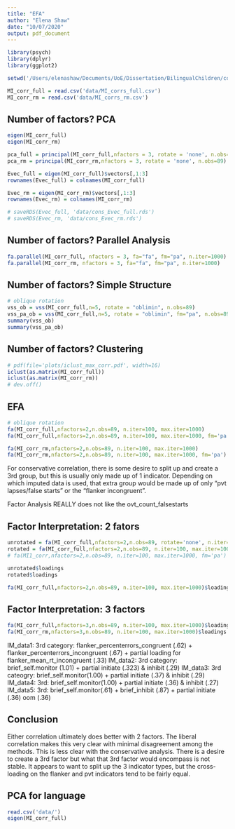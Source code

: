 ```yaml
---
title: "EFA"
author: "Elena Shaw"
date: "10/07/2020"
output: pdf_document
---
```


```r
library(psych)
library(dplyr)
library(ggplot2)

setwd('/Users/elenashaw/Documents/UoE/Dissertation/BilingualChildren/code/BilingualChildren/')

MI_corr_full = read.csv('data/MI_corrs_full.csv')
MI_corr_rm = read.csv('data/MI_corrs_rm.csv')
```

## Number of factors? PCA
```r
eigen(MI_corr_full)
eigen(MI_corr_rm)

pca_full = principal(MI_corr_full,nfactors = 3, rotate = 'none', n.obs=89)
pca_rm = principal(MI_corr_rm,nfactors = 3, rotate = 'none', n.obs=89)

Evec_full = eigen(MI_corr_full)$vectors[,1:3]
rownames(Evec_full) = colnames(MI_corr_full)

Evec_rm = eigen(MI_corr_rm)$vectors[,1:3]
rownames(Evec_rm) = colnames(MI_corr_rm)

# saveRDS(Evec_full, 'data/cons_Evec_full.rds')
# saveRDS(Evec_rm, 'data/cons_Evec_rm.rds')
```

## Number of factors? Parallel Analysis
```r
fa.parallel(MI_corr_full, nfactors = 3, fa="fa", fm="pa", n.iter=1000)
fa.parallel(MI_corr_rm, nfactors = 3, fa="fa", fm="pa", n.iter=1000)
```
## Number of factors? Simple Structure
```r
# oblique rotation
vss_ob = vss(MI_corr_full,n=5, rotate = "oblimin", n.obs=89)
vss_pa_ob = vss(MI_corr_full,n=5, rotate = "oblimin", fm="pa", n.obs=89)
summary(vss_ob)
summary(vss_pa_ob)
```
## Number of factors? Clustering
```r
# pdf(file='plots/iclust_max_corr.pdf', width=16)
iclust(as.matrix(MI_corr_full))
iclust(as.matrix(MI_corr_rm))
# dev.off()
```

## EFA
```r
# oblique rotation
fa(MI_corr_full,nfactors=2,n.obs=89, n.iter=100, max.iter=1000)
fa(MI_corr_full,nfactors=2,n.obs=89, n.iter=100, max.iter=1000, fm='pa')

fa(MI_corr_rm,nfactors=2,n.obs=89, n.iter=100, max.iter=1000)
fa(MI_corr_rm,nfactors=2,n.obs=89, n.iter=100, max.iter=1000, fm='pa')
```
For conservative correlation, there is some desire to split up and create a 3rd group, but this is usually only made up of 1 indicator. Depending on which imputed data is used, that extra group would be made up of only "pvt lapses/false starts" or the "flanker incongruent".

Factor Analysis REALLY does not like the ovt_count_falsestarts

## Factor Interpretation: 2 fators
```r
unrotated = fa(MI_corr_full,nfactors=2,n.obs=89, rotate='none', n.iter=100, max.iter=1000)
rotated = fa(MI_corr_full,nfactors=2,n.obs=89, n.iter=100, max.iter=1000)
# fa(MI1_corr,nfactors=2,n.obs=89, n.iter=100, max.iter=1000, fm='pa')

unrotated$loadings
rotated$loadings
```
```r
fa(MI_corr_full,nfactors=2,n.obs=89, n.iter=100, max.iter=1000)$loadings
```
## Factor Interpretation: 3 factors
```r
fa(MI_corr_full,nfactors=3,n.obs=89, n.iter=100, max.iter=1000)$loadings
fa(MI_corr_rm,nfactors=3,n.obs=89, n.iter=100, max.iter=1000)$loadings
```

IM_data1: 3rd category: flanker_percenterrors_congruent (.62) + flanker_percenterrors_incongruent (.67) + partial loading for flanker_mean_rt_incongruent (.33)
IM_data2: 3rd category: brief_self.monitor (1.01) + partial initiate (.323) & inhibit (.29)
IM_data3: 3rd cateogry: brief_self.monitor(1.00) + partial initiate (.37) & inhibit (.29)
IM_data4: 3rd: brief_self.monitor(1.00) + partial initiate (.36) & inhibit (.27)
IM_data5: 3rd: brief_self.monitor(.61) + brief_inhibit (.87) + partial initiate (.36) oom (.36)
 
## Conclusion
Either correlation ultimately does better with 2 factors. The liberal correlation makes this very clear with minimal disagreement among the methods. This is less clear with the conservative analysis. There is a desire to create a 3rd factor but what that 3rd factor would encompass is not stable. It appears to want to split up the 3 indicator types, but the cross-loading on the flanker and pvt indicators tend to be fairly equal.

## PCA for language
```r
read.csv('data/')
eigen(MI_corr_full)

```